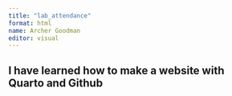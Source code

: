```yaml
---
title: "lab_attendance"
format: html
name: Archer Goodman
editor: visual
---
```


## I have learned how to make a website with Quarto and Github